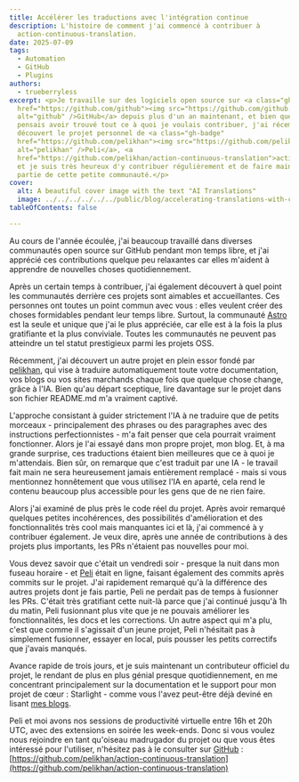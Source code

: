 ```yaml
---
title: Accélérer les traductions avec l'intégration continue
description: L'histoire de comment j'ai commencé à contribuer à
  action-continuous-translation.
date: 2025-07-09
tags:
  - Automation
  - GitHub
  - Plugins
authors:
  - trueberryless
excerpt: <p>Je travaille sur des logiciels open source sur <a class="gh-badge"
  href="https://github.com/github"><img src="https://github.com/github.png"
  alt="github" />GitHub</a> depuis plus d'un an maintenant, et bien que je
  pensais avoir trouvé tout ce à quoi je voulais contribuer, j'ai récemment
  découvert le projet personnel de <a class="gh-badge"
  href="https://github.com/pelikhan"><img src="https://github.com/pelikhan.png"
  alt="pelikhan" />Peli</a>, <a
  href="https://github.com/pelikhan/action-continuous-translation">action-continuous-translation</a>,
  et je suis très heureux d'y contribuer régulièrement et de faire maintenant
  partie de cette petite communauté.</p>
cover:
  alt: A beautiful cover image with the text "AI Translations"
  image: ../../../../../../public/blog/accelerating-translations-with-continuous-integration.png
tableOfContents: false

---
```


Au cours de l'année écoulée, j'ai beaucoup travaillé dans diverses communautés open source sur GitHub pendant mon temps libre, et j'ai apprécié ces contributions quelque peu relaxantes car elles m'aident à apprendre de nouvelles choses quotidiennement.

Après un certain temps à contribuer, j'ai également découvert à quel point les communautés derrière ces projets sont aimables et accueillantes. Ces personnes ont toutes un point commun avec vous : elles veulent créer des choses formidables pendant leur temps libre. Surtout, la communauté [Astro](https://github.com/withastro) est la seule et unique que j'ai le plus appréciée, car elle est à la fois la plus gratifiante et la plus conviviale. Toutes les communautés ne peuvent pas atteindre un tel statut prestigieux parmi les projets OSS.

Récemment, j'ai découvert un autre projet en plein essor fondé par [pelikhan](https://github.com/pelikhan), qui vise à traduire automatiquement toute votre documentation, vos blogs ou vos sites marchands chaque fois que quelque chose change, grâce à l'IA. Bien qu'au départ sceptique, lire davantage sur le projet dans son fichier README.md m'a vraiment captivé.

L'approche consistant à guider strictement l'IA à ne traduire que de petits morceaux - principalement des phrases ou des paragraphes avec des instructions perfectionnistes - m'a fait penser que cela pourrait vraiment fonctionner. Alors je l'ai essayé dans mon propre projet, mon blog. Et, à ma grande surprise, ces traductions étaient bien meilleures que ce à quoi je m'attendais. Bien sûr, on remarque que c'est traduit par une IA - le travail fait main ne sera heureusement jamais entièrement remplacé - mais si vous mentionnez honnêtement que vous utilisez l'IA en aparté, cela rend le contenu beaucoup plus accessible pour les gens que de ne rien faire.

Alors j'ai examiné de plus près le code réel du projet. Après avoir remarqué quelques petites incohérences, des possibilités d'amélioration et des fonctionnalités très cool mais manquantes ici et là, j'ai commencé à y contribuer également. Je veux dire, après une année de contributions à des projets plus importants, les PRs n'étaient pas nouvelles pour moi.

Vous devez savoir que c'était un vendredi soir - presque la nuit dans mon fuseau horaire - et [Peli](https://github.com/pelikhan) était en ligne, faisant également des commits après commits sur le projet. J'ai rapidement remarqué qu'à la différence des autres projets dont je fais partie, Peli ne perdait pas de temps à fusionner les PRs. C'était très gratifiant cette nuit-là parce que j'ai continué jusqu'à 1h du matin, Peli fusionnant plus vite que je ne pouvais améliorer les fonctionnalités, les docs et les corrections. Un autre aspect qui m'a plu, c'est que comme il s'agissait d'un jeune projet, Peli n'hésitait pas à simplement fusionner, essayer en local, puis pousser les petits correctifs que j'avais manqués.

Avance rapide de trois jours, et je suis maintenant un contributeur officiel du projet, le rendant de plus en plus génial presque quotidiennement, en me concentrant principalement sur la documentation et le support pour mon projet de cœur : Starlight - comme vous l'avez peut-être déjà deviné en lisant [mes blogs](../../blog/tags/starlight/).

Peli et moi avons nos sessions de productivité virtuelle entre 16h et 20h UTC, avec des extensions en soirée les week-ends. Donc si vous voulez nous rejoindre en tant qu'oiseau madrugador du projet ou que vous êtes intéressé pour l'utiliser, n'hésitez pas à le consulter sur [GitHub](https://github.com/github) : [https://github.com/pelikhan/action-continuous-translation](https://github.com/pelikhan/action-continuous-translation)
